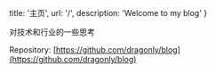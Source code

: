 
  title: '主页',
  url: '/',
  description: 'Welcome to my blog'
}


<!-- content starts from here -->

对技术和行业的一些思考

Repository: [https://github.com/dragonly/blog](https://github.com/dragonly/blog)
